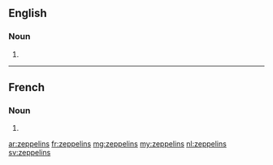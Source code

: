 ==English==

===Noun===
{{head|en|plural}}

# {{plural of|zeppelin|lang=en}}

----

==French==

===Noun===
{{head|fr|plural}}

# {{plural of|zeppelin|lang=fr}}

[[ar:zeppelins]]
[[fr:zeppelins]]
[[mg:zeppelins]]
[[my:zeppelins]]
[[nl:zeppelins]]
[[sv:zeppelins]]